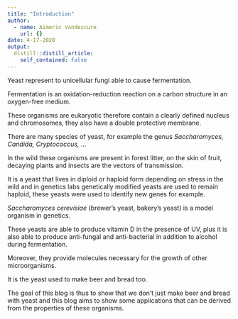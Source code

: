 ```yaml
---
title: "Introduction"
author:
  - name: Aimeric Vandescure
    url: {}
date: 4-17-2020
output:
  distill::distill_article:
    self_contained: false
---
```



Yeast represent to unicellular fungi able to cause fermentation.  

Fermentation is an oxidation-reduction reaction on a carbon structure in an oxygen-free medium. 

These organisms are eukaryotic therefore contain a clearly defined nucleus and chromosomes, they also have a double protective membrane. 

There are many species of yeast, for example the genus *Saccharomyces, Candida, Cryptococcus,* … 

 

In the wild these organisms are present in forest litter, on the skin of fruit, decaying plants and insects are the vectors of transmission. 

It is a yeast that lives in diploid or haploid form depending on stress in the wild and in genetics labs genetically modified yeasts are used to remain haploid, these yeasts were used to identify new genes for example. 



*Saccharomyces cerevisiae* (brewer’s yeast, bakery’s yeast) is a model organism in genetics.  

These yeasts are able to produce vitamin D in the presence of UV, plus it is also able to produce anti-fungal and anti-bacterial in addition to alcohol during fermentation. 

Moreover, they provide molecules necessary for the growth of other microorganisms. 

 

It is the yeast used to make beer and bread too. 

The goal of this blog is thus to show that we don’t just make beer and bread with yeast and this blog aims to show some applications that can be derived from the properties of these organisms. 
